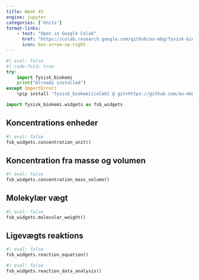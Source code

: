 ```yaml
---
title: Week 43
engine: jupyter
categories: ['Units']
format-links:
    - text: "Open in Google Colab"
      href: "https://colab.research.google.com/github/au-mbg/fysisk-biokemi/blob/built-notebooks/built_notebooks/student/week_43.ipynb"
      icon: box-arrow-up-right
---
```


``` python
#| eval: false
#| code-fold: true
try:
    import fysisk_biokemi
    print("Already installed")
except ImportError:
    %pip install "fysisk_biokemi[colab] @ git+https://github.com/au-mbg/fysisk-biokemi.git"
```

```python
import fysisk_biokemi.widgets as fsb_widgets
```

## Koncentrations enheder

```python
#| eval: false
fsb_widgets.concentration_unit()
```

## Koncentration fra masse og volumen

```python
#| eval: false
fsb_widgets.concentration_mass_volume()
```

## Molekylær vægt

```python
#| eval: false
fsb_widgets.molecular_weight()
```

## Ligevægts reaktions

```python
#| eval: false
fsb_widgets.reaction_equation()
```

```python
#| eval: false
fsb_widgets.reaction_data_analysis()
```